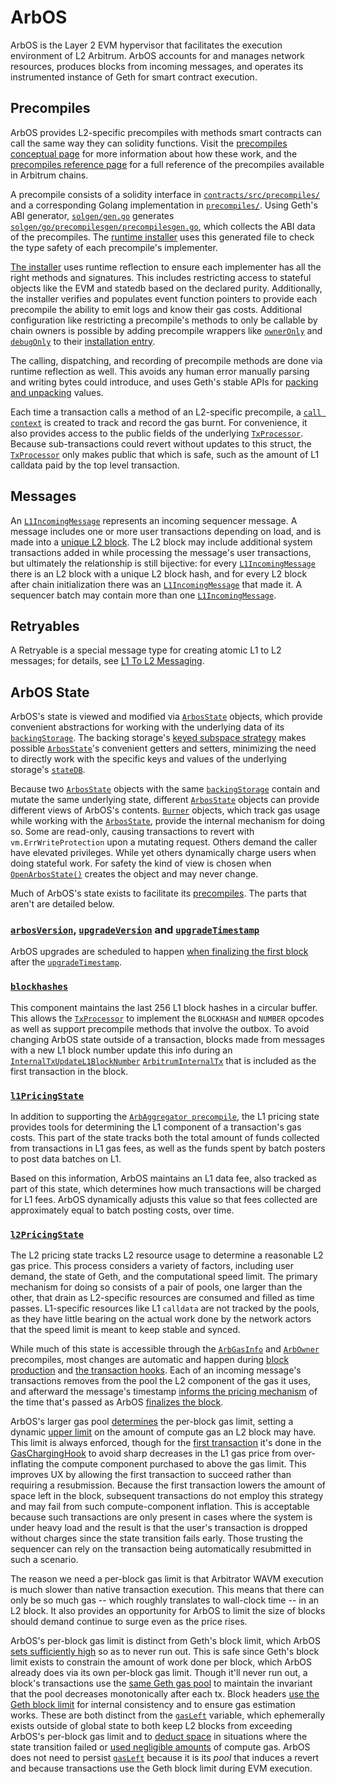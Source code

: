 # ArbOS

ArbOS is the Layer 2 EVM hypervisor that facilitates the execution environment of L2 Arbitrum. ArbOS accounts for and manages network resources, produces blocks from incoming messages, and operates its instrumented instance of Geth for smart contract execution.

## Precompiles

ArbOS provides L2-specific precompiles with methods smart contracts can call the same way they can solidity functions. Visit the [precompiles conceptual page](/build-decentralized-apps/precompiles/overview) for more information about how these work, and the [precompiles reference page](/build-decentralized-apps/precompiles/reference) for a full reference of the precompiles available in Arbitrum chains.

A precompile consists of a solidity interface in [`contracts/src/precompiles/`][nitro_precompiles_dir] and a corresponding Golang implementation in [`precompiles/`][precompiles_dir]. Using Geth's ABI generator, [`solgen/gen.go`][gen_file] generates [`solgen/go/precompilesgen/precompilesgen.go`][precompilesgen_link], which collects the ABI data of the precompiles. The [runtime installer][installer_link] uses this generated file to check the type safety of each precompile's implementer.

[The installer][installer_link] uses runtime reflection to ensure each implementer has all the right methods and signatures. This includes restricting access to stateful objects like the EVM and statedb based on the declared purity. Additionally, the installer verifies and populates event function pointers to provide each precompile the ability to emit logs and know their gas costs. Additional configuration like restricting a precompile's methods to only be callable by chain owners is possible by adding precompile wrappers like [`ownerOnly`][owneronly_link] and [`debugOnly`][debugonly_link] to their [installation entry][installation_link].

The calling, dispatching, and recording of precompile methods are done via runtime reflection as well. This avoids any human error manually parsing and writing bytes could introduce, and uses Geth's stable APIs for [packing and unpacking][packing_link] values.

Each time a transaction calls a method of an L2-specific precompile, a [`call context`][call_context_link] is created to track and record the gas burnt. For convenience, it also provides access to the public fields of the underlying [`TxProcessor`][txprocessor_link]. Because sub-transactions could revert without updates to this struct, the [`TxProcessor`][txprocessor_link] only makes public that which is safe, such as the amount of L1 calldata paid by the top level transaction.

[nitro_precompiles_dir]: https://github.com/OffchainLabs/nitro-contracts/tree/main/src/precompiles
[precompiles_dir]: https://github.com/OffchainLabs/nitro/tree/master/precompiles
[installer_link]: https://github.com/OffchainLabs/nitro/blob/bc6b52daf7232af2ca2fec3f54a5b546f1196c45/precompiles/precompile.go#L379
[installation_link]: https://github.com/OffchainLabs/nitro/blob/bc6b52daf7232af2ca2fec3f54a5b546f1196c45/precompiles/precompile.go#L403
[gen_file]: https://github.com/OffchainLabs/nitro/blob/master/solgen/gen.go
[owneronly_link]: https://github.com/OffchainLabs/nitro/blob/f11ba39cf91ee1fe1b5f6b67e8386e5efd147667/precompiles/wrapper.go#L58
[debugonly_link]: https://github.com/OffchainLabs/nitro/blob/f11ba39cf91ee1fe1b5f6b67e8386e5efd147667/precompiles/wrapper.go#L23
[precompilesgen_link]: https://github.com/OffchainLabs/nitro/blob/f11ba39cf91ee1fe1b5f6b67e8386e5efd147667/solgen/gen.go#L55
[packing_link]: https://github.com/OffchainLabs/nitro/blob/bc6b52daf7232af2ca2fec3f54a5b546f1196c45/precompiles/precompile.go#L438
[call_context_link]: https://github.com/OffchainLabs/nitro/blob/f11ba39cf91ee1fe1b5f6b67e8386e5efd147667/precompiles/context.go#L26

## Messages

An [`L1IncomingMessage`][l1incomingmessage_link] represents an incoming sequencer message. A message includes one or more user transactions depending on load, and is made into a [unique L2 block][produceblockadvanced_link]. The L2 block may include additional system transactions added in while processing the message's user transactions, but ultimately the relationship is still bijective: for every [`L1IncomingMessage`][l1incomingmessage_link] there is an L2 block with a unique L2 block hash, and for every L2 block after chain initialization there was an [`L1IncomingMessage`][l1incomingmessage_link] that made it. A sequencer batch may contain more than one [`L1IncomingMessage`][l1incomingmessage_link].

[l1incomingmessage_link]: https://github.com/OffchainLabs/nitro/blob/4ac7e9268e9885a025e0060c9ec30f9612f9e651/arbos/incomingmessage.go#L54
[produceblockadvanced_link]: https://github.com/OffchainLabs/nitro/blob/4ac7e9268e9885a025e0060c9ec30f9612f9e651/arbos/block_processor.go#L118

## Retryables

A Retryable is a special message type for creating atomic L1 to L2 messages; for details, see [L1 To L2 Messaging](./l1-to-l2-messaging.mdx).

## ArbOS State

ArbOS's state is viewed and modified via [`ArbosState`][arbosstate_link] objects, which provide convenient abstractions for working with the underlying data of its [`backingStorage`][backingstorage_link]. The backing storage's [keyed subspace strategy][subspace_link] makes possible [`ArbosState`][arbosstate_link]'s convenient getters and setters, minimizing the need to directly work with the specific keys and values of the underlying storage's [`stateDB`][statedb_link].

Because two [`ArbosState`][arbosstate_link] objects with the same [`backingStorage`][backingstorage_link] contain and mutate the same underlying state, different [`ArbosState`][arbosstate_link] objects can provide different views of ArbOS's contents. [`Burner`][burner_link] objects, which track gas usage while working with the [`ArbosState`][arbosstate_link], provide the internal mechanism for doing so. Some are read-only, causing transactions to revert with `vm.ErrWriteProtection` upon a mutating request. Others demand the caller have elevated privileges. While yet others dynamically charge users when doing stateful work. For safety the kind of view is chosen when [`OpenArbosState()`][openarbosstate_link] creates the object and may never change.

Much of ArbOS's state exists to facilitate its [precompiles](/build-decentralized-apps/precompiles/reference). The parts that aren't are detailed below.

[arbosstate_link]: https://github.com/OffchainLabs/nitro/blob/fa36a0f138b8a7e684194f9840315d80c390f324/arbos/arbosState/arbosstate.go#L36
[backingstorage_link]: https://github.com/OffchainLabs/nitro/blob/fa36a0f138b8a7e684194f9840315d80c390f324/arbos/storage/storage.go#L51
[statedb_link]: https://github.com/OffchainLabs/go-ethereum/blob/0ba62aab54fd7d6f1570a235f4e3a877db9b2bd0/core/state/statedb.go#L66
[subspace_link]: https://github.com/OffchainLabs/nitro/blob/fa36a0f138b8a7e684194f9840315d80c390f324/arbos/storage/storage.go#L21
[openarbosstate_link]: https://github.com/OffchainLabs/nitro/blob/fa36a0f138b8a7e684194f9840315d80c390f324/arbos/arbosState/arbosstate.go#L57
[burner_link]: https://github.com/OffchainLabs/nitro/blob/fa36a0f138b8a7e684194f9840315d80c390f324/arbos/burn/burn.go#L11

### [`arbosVersion`][arbosversion_link], [`upgradeVersion`][upgradeversion_link] and [`upgradeTimestamp`][upgradetimestamp_link]

ArbOS upgrades are scheduled to happen [when finalizing the first block][finalizeblock_link] after the [`upgradeTimestamp`][upgradetimestamp_link].

[arbosversion_link]: https://github.com/OffchainLabs/nitro/blob/fa36a0f138b8a7e684194f9840315d80c390f324/arbos/arbosState/arbosstate.go#L37
[upgradeversion_link]: https://github.com/OffchainLabs/nitro/blob/fa36a0f138b8a7e684194f9840315d80c390f324/arbos/arbosState/arbosstate.go#L38
[upgradetimestamp_link]: https://github.com/OffchainLabs/nitro/blob/fa36a0f138b8a7e684194f9840315d80c390f324/arbos/arbosState/arbosstate.go#L39
[finalizeblock_link]: https://github.com/OffchainLabs/nitro/blob/fa36a0f138b8a7e684194f9840315d80c390f324/arbos/block_processor.go#L350

### [`blockhashes`][blockhashes_link]

This component maintains the last 256 L1 block hashes in a circular buffer. This allows the [`TxProcessor`][txprocessor_link] to implement the `BLOCKHASH` and `NUMBER` opcodes as well as support precompile methods that involve the outbox. To avoid changing ArbOS state outside of a transaction, blocks made from messages with a new L1 block number update this info during an [`InternalTxUpdateL1BlockNumber`][internaltxupdatel1blocknumber_link] [`ArbitrumInternalTx`][arbitruminternaltx_link] that is included as the first transaction in the block.

[blockhashes_link]: https://github.com/OffchainLabs/nitro/blob/fa36a0f138b8a7e684194f9840315d80c390f324/arbos/blockhash/blockhash.go#L15
[internaltxupdatel1blocknumber_link]: https://github.com/OffchainLabs/nitro/blob/fa36a0f138b8a7e684194f9840315d80c390f324/arbos/internal_tx.go#L24
[arbitruminternaltx_link]: https://github.com/OffchainLabs/nitro/blob/fa36a0f138b8a7e684194f9840315d80c390f324/arbos/block_processor.go#L116
[txprocessor_link]: https://github.com/OffchainLabs/nitro/blob/fa36a0f138b8a7e684194f9840315d80c390f324/arbos/tx_processor.go#L33

### [`l1PricingState`][l1pricingstate_link]

In addition to supporting the [`ArbAggregator precompile`](/build-decentralized-apps/precompiles/reference#arbaggregator), the L1 pricing state provides tools for determining the L1 component of a transaction's gas costs. This part of the state tracks both the total amount of funds collected from transactions in L1 gas fees, as well as the funds spent by batch posters to post data batches on L1.

Based on this information, ArbOS maintains an L1 data fee, also tracked as part of this state, which determines how much transactions will be charged for L1 fees. ArbOS dynamically adjusts this value so that fees collected are approximately equal to batch posting costs, over time.

[l1pricingstate_link]: https://github.com/OffchainLabs/nitro/blob/fa36a0f138b8a7e684194f9840315d80c390f324/arbos/l1pricing/l1pricing.go#L16

### [`l2PricingState`][l2pricingstate_link]

The L2 pricing state tracks L2 resource usage to determine a reasonable L2 gas price. This process considers a variety of factors, including user demand, the state of Geth, and the computational speed limit. The primary mechanism for doing so consists of a pair of pools, one larger than the other, that drain as L2-specific resources are consumed and filled as time passes. L1-specific resources like L1 `calldata` are not tracked by the pools, as they have little bearing on the actual work done by the network actors that the speed limit is meant to keep stable and synced.

While much of this state is accessible through the [`ArbGasInfo`](/build-decentralized-apps/precompiles/reference#arbgasinfo) and [`ArbOwner`](/build-decentralized-apps/precompiles/reference#arbowner) precompiles, most changes are automatic and happen during [block production][block_production_link] and [the transaction hooks](geth#Hooks). Each of an incoming message's transactions removes from the pool the L2 component of the gas it uses, and afterward the message's timestamp [informs the pricing mechanism][notify_pricer_link] of the time that's passed as ArbOS [finalizes the block][finalizeblock_link].

ArbOS's larger gas pool [determines][maintain_limit_link] the per-block gas limit, setting a dynamic [upper limit][per_block_limit_link] on the amount of compute gas an L2 block may have. This limit is always enforced, though for the [first transaction][first_transaction_link] it's done in the [GasChargingHook](geth#GasChargingHook) to avoid sharp decreases in the L1 gas price from over-inflating the compute component purchased to above the gas limit. This improves UX by allowing the first transaction to succeed rather than requiring a resubmission. Because the first transaction lowers the amount of space left in the block, subsequent transactions do not employ this strategy and may fail from such compute-component inflation. This is acceptable because such transactions are only present in cases where the system is under heavy load and the result is that the user's transaction is dropped without charges since the state transition fails early. Those trusting the sequencer can rely on the transaction being automatically resubmitted in such a scenario.

The reason we need a per-block gas limit is that Arbitrator WAVM execution is much slower than native transaction execution. This means that there can only be so much gas -- which roughly translates to wall-clock time -- in an L2 block. It also provides an opportunity for ArbOS to limit the size of blocks should demand continue to surge even as the price rises.

ArbOS's per-block gas limit is distinct from Geth's block limit, which ArbOS [sets sufficiently high][geth_pool_set_link] so as to never run out. This is safe since Geth's block limit exists to constrain the amount of work done per block, which ArbOS already does via its own per-block gas limit. Though it'll never run out, a block's transactions use the [same Geth gas pool][same_geth_pool_link] to maintain the invariant that the pool decreases monotonically after each tx. Block headers [use the Geth block limit][use_geth_pool_link] for internal consistency and to ensure gas estimation works. These are both distinct from the [`gasLeft`][per_block_limit_link] variable, which ephemerally exists outside of global state to both keep L2 blocks from exceeding ArbOS's per-block gas limit and to [deduct space][deduct_space_link] in situations where the state transition failed or [used negligible amounts][negligible_amounts_link] of compute gas. ArbOS does not need to persist [`gasLeft`][per_block_limit_link] because it is its _pool_ that induces a revert and because transactions use the Geth block limit during EVM execution.

[l2pricingstate_link]: https://github.com/OffchainLabs/nitro/blob/fa36a0f138b8a7e684194f9840315d80c390f324/arbos/l2pricing/l2pricing.go#L14
[block_production_link]: https://github.com/OffchainLabs/nitro/blob/fa36a0f138b8a7e684194f9840315d80c390f324/arbos/block_processor.go#L77
[notify_pricer_link]: https://github.com/OffchainLabs/nitro/blob/fa36a0f138b8a7e684194f9840315d80c390f324/arbos/block_processor.go#L336
[maintain_limit_link]: https://github.com/OffchainLabs/nitro/blob/2ba6d1aa45abcc46c28f3d4f560691ce5a396af8/arbos/l2pricing/pools.go#L98
[per_block_limit_link]: https://github.com/OffchainLabs/nitro/blob/2ba6d1aa45abcc46c28f3d4f560691ce5a396af8/arbos/block_processor.go#L146
[first_transaction_link]: https://github.com/OffchainLabs/nitro/blob/2ba6d1aa45abcc46c28f3d4f560691ce5a396af8/arbos/block_processor.go#L237
[geth_pool_set_link]: https://github.com/OffchainLabs/nitro/blob/2ba6d1aa45abcc46c28f3d4f560691ce5a396af8/arbos/block_processor.go#L166
[same_geth_pool_link]: https://github.com/OffchainLabs/nitro/blob/2ba6d1aa45abcc46c28f3d4f560691ce5a396af8/arbos/block_processor.go#L199
[use_geth_pool_link]: https://github.com/OffchainLabs/nitro/blob/2ba6d1aa45abcc46c28f3d4f560691ce5a396af8/arbos/block_processor.go#L67
[deduct_space_link]: https://github.com/OffchainLabs/nitro/blob/faf55a1da8afcabb1f3c406b291e721bfde71a05/arbos/block_processor.go#L272
[negligible_amounts_link]: https://github.com/OffchainLabs/nitro/blob/faf55a1da8afcabb1f3c406b291e721bfde71a05/arbos/block_processor.go#L328
